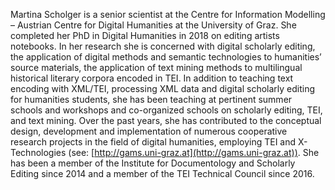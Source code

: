 Martina Scholger is a senior scientist at the Centre for Information Modelling – Austrian Centre for Digital Humanities at the University of Graz. She completed her PhD in Digital Humanities in 2018 on editing artists notebooks. In her research she is concerned with digital scholarly editing, the application of digital methods and semantic technologies to humanities’ source materials, the application of text mining methods to multilingual historical literary corpora encoded in TEI. In addition to teaching text encoding with XML/TEI, processing XML data and digital scholarly editing for humanities students, she has been teaching at pertinent summer schools and workshops and co-organized schools on scholarly editing, TEI, and text mining. Over the past years, she has contributed to the conceptual design, development and implementation of numerous cooperative research projects in the field of digital humanities, employing TEI and X-Technologies (see: [http://gams.uni-graz.at](http://gams.uni-graz.at)). She has been a member of the Institute for Documentology and Scholarly Editing since 2014 and a member of the TEI Technical Council since 2016.
